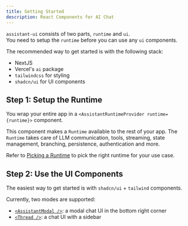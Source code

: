 ```yaml
---
title: Getting Started
description: React Components for AI Chat
---
```


`assistant-ui` consists of two parts, `runtime` and `ui`.  
You need to setup the `runtime` before you can use any `ui` components.

The recommended way to get started is with the following stack:

- NextJS
- Vercel's `ai` package
- `tailwindcss` for styling
- `shadcn/ui` for UI components

## Step 1: Setup the Runtime

You wrap your entire app in a `<AssistantRuntimeProvider runtime={runtime}>` component. 

This component makes a `Runtime` available to the rest of your app.
The `Runtime` takes care of LLM communication, tools, streaming, state management, branching, persistence, authentication and more.

Refer to [Picking a Runtime](/docs/runtimes/pick-a-runtime) to pick the right runtime for your use case.

## Step 2: Use the UI Components

The easiest way to get started is with `shadcn/ui` + `tailwind` components.

Currently, two modes are supported:

- [`<AssistantModal />`](/docs/ui/assistant-modal): a modal chat UI in the bottom right corner
- [`<Thread />`](/docs/ui/thread): a chat UI with a sidebar
